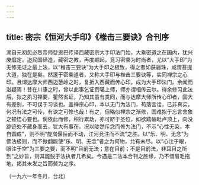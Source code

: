 ```yaml
---
---
---
```

title: 密宗《恒河大手印》《椎击三要诀》合刊序
---




溯自元初忽必烈帝师癹思巴传译西藏密宗大手印法门始，大乘密道之在国内，犹兴废靡定。迨民国缔造，藏密之教，再度崛起，竞习密乘为时尚者，尤以“大手印”为无修无证之最上法，以“椎击三要诀”为大手印之极致，得之者如获骊珠，咸谓菩提大道，独在是矣。然邃于密乘道者，又称大手印与椎击三要诀等，实同禅宗之心印。且谓达摩大师西迈葱岭之时，复折入西藏而传心印，成为大手印法门。余闻而滋疑焉！昔在川康之时，曾以此事乞证贡噶上师，师亦谓相传云尔。待余修习此法后，拟之夙习禅要，瞿然省证，乃知其虽有类同，而与达摩大师所传心印者，固大有差别，不可误于习谈也。盖禅宗心印，本以无门为法门，苟落言诠，已非真实，何况有法之可传，有诀之可修也哉！有之，但略似禅宗之渐修，固难拟于忘言舍象之顿悟心要也。倘依此而修，积行累劫，亦可跻于圣位，如欲踏破毗卢顶上，向没踪迹处不藏身而去，犹大有事在。况以陡然斥念而修为法门，不示“心性无染，本自圆成”，则不明“旋岚偃岳而不动，江河竞注而不流”之胜。以“乐、明、无念”为佛法极则，而不掀翻能使“乐、明、无念”者之为何物，允有未尽。以“心注于眼，眼注于空”为三要之要，而不明“目前无法；意在目前；不是目前法，非耳目之所到”之妙旨，则其能脱于法执者几希矣。今遇是二法本合刊之胜缘，乃不惜眉毛拖地，揭其未发之旨而赘为之序。


（一九六一年冬月，台北）